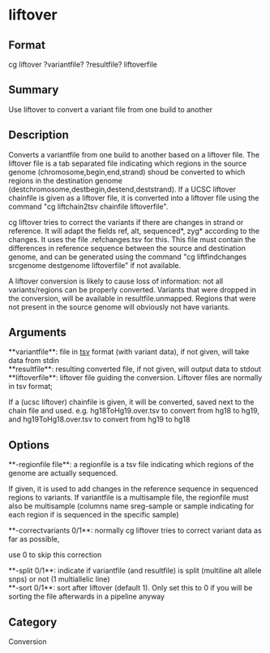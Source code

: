 = liftover =

== Format ==
cg liftover ?variantfile? ?resultfile? liftoverfile

== Summary ==
Use liftover to convert a variant file from one build to another

== Description ==
Converts a variantfile from one build to another based on a liftover file.
The liftover file is a tab separated file indicating which regions in the
source genome (chromosome,begin,end,strand) shoud be converted to which
regions in the destination genome (destchromosome,destbegin,destend,deststrand).
If a UCSC liftover chainfile is given as a liftover file, it is converted into
a liftover file using the command "cg liftchain2tsv chainfile liftoverfile".

cg liftover tries to correct the variants if there are changes in strand or 
reference. It will adapt the fields ref, alt, sequenced*, zyg* according to the changes.
It uses the file <liftoverfile base>.refchanges.tsv for this. This file must contain
the differences in reference sequence between the source and destination genome, and
can be generated using the command "cg liftfindchanges srcgenome destgenome liftoverfile"
if not available.

A liftover conversion is likely to cause loss of information: not all variants/regions
can be properly converted. Variants that were dropped in the conversion, will be
available in resultfile.unmapped. Regions that were not present in the source genome 
will obviously not have variants.

== Arguments ==
; **variantfile**: file in [[tsv]] format (with variant data), if not given, will take data from stdin
; **resultfile**: resulting converted file, if not given, will output data to stdout
; **liftoverfile**: liftover file guiding the conversion. Liftover files are normally in tsv format;
If a (ucsc liftover) chainfile is given, it will be converted, saved next to the chain file and used.
e.g. hg18ToHg19.over.tsv to convert from hg18 to hg19, and hg19ToHg18.over.tsv to convert from hg19 to hg18

== Options ==
; **-regionfile file**: a regionfile is a tsv file indicating which regions of the genome are actually sequenced.
If given, it is used to add changes in the reference sequence in sequenced regions to variants.
If variantfile is a multisample file, the regionfile must also be 
multisample (columns name sreg-sample or sample indicating for each region if is sequenced 
in the specific sample)
; **-correctvariants 0/1**: normally cg liftover tries to correct variant data as far as possible,
use 0 to skip this correction
; **-split 0/1**: indicate if variantfile (and resultfile) is split (multiline alt allele snps) or not (1 multiallelic line)
; **-sort 0/1**: sort after liftover (default 1). Only set this to 0 if you will be sorting the file afterwards in a pipeline anyway

== Category ==
Conversion
